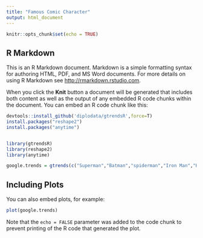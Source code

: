 ---
title: "Famous Comic Character"
output: html_document
---

```{r setup, include=FALSE}
knitr::opts_chunk$set(echo = TRUE)
```

## R Markdown

This is an R Markdown document. Markdown is a simple formatting syntax for authoring HTML, PDF, and MS Word documents. For more details on using R Markdown see <http://rmarkdown.rstudio.com>.

When you click the **Knit** button a document will be generated that includes both content as well as the output of any embedded R code chunks within the document. You can embed an R code chunk like this:

```{r Comic Characters}
devtools::install_github('diplodata/gtrendsR',force=T)
install.packages("reshape2")
install.packages("anytime")


library(gtrendsR)
library(reshape2)
library(anytime)

google.trends = gtrends(c("Superman","Batman","spiderman","Iron Man","Hulk"),gprop= c("web","news","images","froogle","youtube"),time ="today+5-y",category = "3")

```

## Including Plots

You can also embed plots, for example:

```{r google.trends, echo=FALSE}
plot(google.trends)
```

Note that the `echo = FALSE` parameter was added to the code chunk to prevent printing of the R code that generated the plot.
